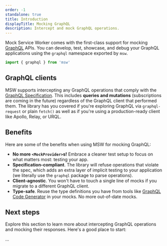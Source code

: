 ```yaml
---
order: -1
standalone: true
title: Introduction
displayTitle: Mocking GraphQL
description: Intercept and mock GraphQL operations.
---
```


Mock Service Worker comes with the first-class support for mocking [GraphQL](https://graphql.org/) APIs. You can develop, test, showcase, and debug your GraphQL applications using the `graphql` namespace exported by `msw`.

```ts
import { graphql } from 'msw'
```

## GraphQL clients

MSW supports intercepting any GraphQL operations that comply with the [GraphQL Specification](https://spec.graphql.org/October2021/). This includes **queries and mutations** (subscriptions are coming in the future) regardless of the GraphQL client that performed them. The library has you covered if you're exploring GraphQL via `graphql-request` or plain `fetch()` as well as if you're using a production-ready client like Apollo, Relay, or URQL.

## Benefits

Here are some of the benefits when using MSW for mocking GraphQL:

- **No more `<MockProvider>`s!** Embrace a cleaner test setup to focus on what matters most: testing your app.
- **Specification-compliant**. The library will refuse operations that violate the spec, which adds an extra layer of implicit testing to your application (we literally use the `graphql` package to parse operations).
- **Client-agnostic**. You won't have to touch a single line of mocks if you migrate to a different GraphQL client.
- **Type-safe**. Reuse the type definitions you have from tools like [GraphQL Code Generator](https://the-guild.dev/graphql/codegen) in your mocks. No more out-of-date mocks.

## Next steps

Explore this section to learn more about intercepting GraphQL operations and mocking their responses. Here's a good place to start:

...
